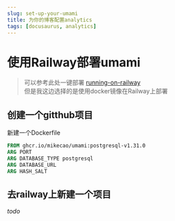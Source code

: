 ```yaml
---
slug: set-up-your-umami
title: 为你的博客配置analytics
tags: [docusaurus, analytics]
---
```

# 使用Railway部署umami
> 可以参考此处一键部署 [running-on-railway](https://umami.is/docs/running-on-railway)  
> 但是我这边选择的是使用docker镜像在Railway上部署  

## 创建一个gitthub项目
新建一个Dockerfile
```dockerfile
FROM ghcr.io/mikecao/umami:postgresql-v1.31.0
ARG PORT
ARG DATABASE_TYPE postgresql
ARG DATABASE_URL
ARG HASH_SALT
```
## 去railway上新建一个项目
*todo*
